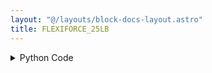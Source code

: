 ```yaml
---
layout: "@/layouts/block-docs-layout.astro"
title: FLEXIFORCE_25LB
---
```



<PythonDocsDisplay docstring={docstring} />

<details>
<summary>Python Code</summary>
```python
from flojoy import flojoy, OrderedPair, DataContainer
from typing import Optional


@flojoy(deps={"pyserial": "3.5"})
def FLEXIFORCE_25LB(
    default: OrderedPair,
    calibration1: float = 0.015,
    calibration2: float = 0.06,
) -> OrderedPair:
    """The Flexiforce node allows you to convert voltages measured with the Phidget Interface Kit into pressures.

    Parameters
    ----------
    Calibration1 : float
        Calibration parameters to convert voltage into pressure.
    calibration2 : float
        Calibration parameters to convert voltage into pressure.
    """

    # Example of a Calibration to convert Voltage into pressions :
    pressions: list[float] = []
    sensor_num = default.x

    pression_i: float = (default.y - calibration1) / calibration2
    pressions.append(pression_i)

    return OrderedPair(sensor_num, pressions)

```
[Find this Flojoy Block on GitHub](https://github.com/flojoy-ai/blocks/blob/main/blocks/IO/ANALOG_SENSORS/PRESSURE_SENSORS/FLEXIFORCE_25LB/FLEXIFORCE_25LB.py)
</details>

## Example

<AppDisplay app={app} blockName="FLEXIFORCE_25LB" client:visible />


